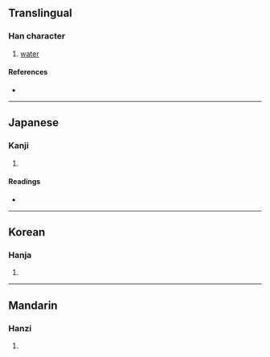 {{character info/new}}
{{also|溉}}
==Translingual==

===Han character===
{{Han char|rn=85|rad=水|as=11|sn=14|four=|canj=EHPU|ids=⿰氵旣}}

# [[water]]

====References====
* {{Han ref|kx=0645.160|dkj=18123|hdz=31727.041|uh=6F11|ud=28433}}

----

==Japanese==

===Kanji===
{{ja-kanji|grade=|rs=水11}}

# {{defn|lang=ja|sort=水11}}

====Readings====
* {{ja-readings|on=[[がい]] (gai), [[かい]] (kai)|kun=[[そそぐ]] (sosogu)}}

----

==Korean==

===Hanja===
{{ko-hanja|hangeul=개|eumhun=|rv=gae|mr=kae|y=kay}}

# {{defn|lang=ko|sort=水11}}

----

==Mandarin==

===Hanzi===
{{cmn-hanzi|pin=[[gài]] ([[gai4]])|wg=kai<sup>4</sup>}}

# {{defn|lang=cmn|sort=水11}}